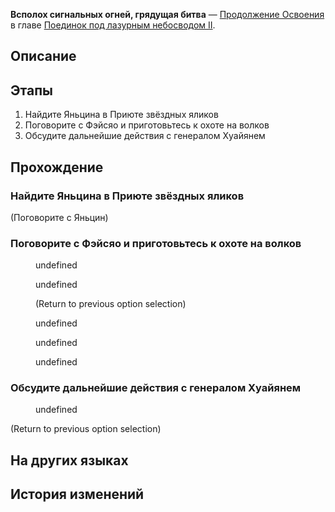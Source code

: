 {{Дополнить|Диалоги.}}
{{Миссия Инфобокс
|id              = 2022201
|Название        = 
|Изображение     = Миссия Освоения Всполох сигнальных огней, грядущая битва.png
|Тип             = Продолжение Освоения
|События         = 
|Глава           = Поединок под лазурным небосводом II
|Условия         = Завершена [[Продолжение Освоения]] ''[[Волчий побег, неизвестный исход]]''
|Персонажи       = Март 7; Первопроходец; Фэйсяо; Хуайянь; Юйкун; Юньли; Яньцин
|СтартЛокация    = [[Лофу Сяньчжоу]] — [[Центральная гавань Приюта звёздных яликов]]
|Локации         = Центральная гавань Приюта звёздных яликов
|Предыдущая      = Волчий побег, неизвестный исход
|Следующая       = Ниточка вьётся, в минувших делах отзовётся
|Награды         = Опыт Освоения*200; Звёздный нефрит*30; Путеводитель путешественника*2; Очищенный эфир*2; Кредиты*20 000
}}
'''Всполох сигнальных огней, грядущая битва''' — [[Продолжение Освоения]] в главе [[Поединок под лазурным небосводом II]].

==Описание==
{{Описание|Борисинский преступник Хулэй сбежал из тюрьмы, захватив в заложники посланника с Яоцина и поставив под угрозу Церемонию боевых искусств. В Обители божественного предвидения Март 7 и Юньли слушают анализ ситуации генерала Хуайяня, пока Яньцин в тревоге ожидает приказа начать охоту на волков...}}

==Этапы==
# Найдите Яньцина в Приюте звёздных яликов
# Поговорите с Фэйсяо и приготовьтесь к охоте на волков
# Обсудите дальнейшие действия с генералом Хуайянем

==Прохождение==
{{Дополнить}}

===Найдите Яньцина в Приюте звёздных яликов===
{{Описание миссии|локация=Центральная гавань Приюта звёздных яликов|Дом кандалов пал, стая волков вырвалась на волю. Это происшествие сорвало планы ещё до того, как Церемония боевых искусств успела начаться. Хотя переулки Сяньчжоу кажутся привычно безмятежными, волки, способные менять форму, уже скрываются в толпе.<br />Покинув Дом кандалов, вы застаёте Яньцина обеспокоенно расхаживающим из стороны в сторону.}}
{{Диалог Начало}}

;(Поговорите с Яньцин)
:{{tx}}

{{Диалог Конец}}

===Поговорите с Фэйсяо и приготовьтесь к охоте на волков===
{{Описание миссии|локация=Центральная гавань Приюта звёздных яликов|Дом кандалов пал, стая волков вырвалась на волю. Это происшествие сорвало планы ещё до того, как Церемония боевых искусств успела начаться. Хотя переулки Сяньчжоу кажутся привычно безмятежными, волки, способные менять форму, уже скрываются в толпе.<br />Для Соколиной Мощи охота на них имеет огромное значение.}}
{{Диалог Начало}}
:{{tx}}
:{{Диалог|Разговор}} undefined
:<!--Unknown TalkSentence: 222210203-->
:{{Диалог|Стрелка}} undefined
:<!--Unknown TalkSentence: 222210214-->
:;(Return to previous option selection)
<!--Unknown TalkSentence: 222210301-->
<!--Unknown TalkSentence: 222210302-->
:{{Диалог|Стрелка}} undefined
:{{Диалог|Стрелка}} undefined
:{{Диалог|Стрелка}} undefined
{{Диалог Конец}}

===Обсудите дальнейшие действия с генералом Хуайянем===
{{Описание миссии|локация=Обитель божественного предвидения|Дом кандалов пал, стая волков вырвалась на волю. Это происшествие сорвало планы ещё до того, как Церемония боевых искусств успела начаться. Хотя переулки Сяньчжоу кажутся привычно безмятежными, волки, способные менять форму, уже скрываются в толпе.<br />Тем временем Март 7 и Юньли, прибывшие в Обитель божественного предвидения, внимательно слушают сообщение генерала Хуайяня о текущей обстановке.}}
{{Диалог Начало}}
<!--Unknown TalkSentence: 222210001-->
<!--Unknown TalkSentence: 222210002-->
<!--Unknown TalkSentence: 222210003-->
<!--Unknown TalkSentence: 222210004-->
<!--Unknown TalkSentence: 222210005-->
<!--Unknown TalkSentence: 222210006-->
<!--Unknown TalkSentence: 222210007-->
<!--Unknown TalkSentence: 222210008-->
<!--Unknown TalkSentence: 222210009-->
<!--Unknown TalkSentence: 222210010-->
<!--Unknown TalkSentence: 222210011-->
<!--Unknown TalkSentence: 222210012-->
<!--Unknown TalkSentence: 222210013-->
:{{Диалог|Стрелка}} undefined
<!--Unknown TalkSentence: 222210015-->
<!--Unknown TalkSentence: 222210016-->
<!--Unknown TalkSentence: 222210017-->
<!--Unknown TalkSentence: 222210018-->
;(Return to previous option selection)
{{Диалог Конец}}

==На других языках==
{{На других языках
|en   = At Dawn, To War
|zhs  = 烽举烟传，枕弧待战
|zht  = 烽舉煙傳，枕弧待戰
|ja   = 烽火の伝煙、弓枕き戦を待つ
|ko   = 불붙은 봉화, 만반의 대비
|es   = Al alba, a vencer
|fr   = À l'aube de la guerre
|ru   = Всполох сигнальных огней, грядущая битва
|th   = เตรียมรบมุ่งจบสงคราม
|vi   = Tín Hiệu Chiến Tranh, Chỉ Huy Đợi Chiến
|de   = In den Krieg bei Morgengrauen
|id   = Sinyal Perang Diangkat, Bersiap untuk Berperang
|pt   = Ao Amanhecer, À Guerra
}}

==История изменений==
{{История изменений|2.7}}
